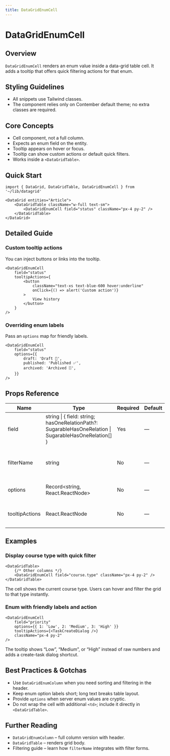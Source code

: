 ```yaml
---
title: DataGridEnumCell
---
```


<!-- Edited by human: false -->
<!-- Examples count: 8 -->
<!-- Source examples: 0 -->
<!-- Playground examples: 0 -->
<!-- External examples: 8 -->
<!-- Import examples: 2 -->

# DataGridEnumCell

## Overview
`DataGridEnumCell` renders an enum value inside a data-grid table cell.
It adds a tooltip that offers quick filtering actions for that enum.

## Styling Guidelines
* All snippets use Tailwind classes.
* The component relies only on Contember default theme; no extra classes are required.

## Core Concepts
* Cell component, not a full column.
* Expects an enum field on the entity.
* Tooltip appears on hover or focus.
* Tooltip can show custom actions or default quick filters.
* Works inside a `<DataGridTable>`.

## Quick Start
```tsx
import { DataGrid, DataGridTable, DataGridEnumCell } from '~/lib/datagrid'

<DataGrid entities="Article">
	<DataGridTable className="w-full text-sm">
		<DataGridEnumCell field="status" className="px-4 py-2" />
	</DataGridTable>
</DataGrid>
```

## Detailed Guide
### Custom tooltip actions
You can inject buttons or links into the tooltip.

```tsx
<DataGridEnumCell
	field="status"
	tooltipActions={
		<button
			className="text-xs text-blue-600 hover:underline"
			onClick={() => alert('Custom action')}
		>
			View history
		</button>
	}
/>
```

### Overriding enum labels
Pass an `options` map for friendly labels.

```tsx
<DataGridEnumCell
	field="status"
	options={{
		draft: 'Draft 📝',
		published: 'Published ✅',
		archived: 'Archived 🗄️',
	}}
/>
```

## Props Reference
| Name | Type | Required | Default | Description |
|------|------|----------|---------|-------------|
| field | string &#124; { field: string; hasOneRelationPath?: SugarableHasOneRelation &#124; SugarableHasOneRelation[] } | Yes | — | Field to be displayed. |
| filterName | string | No | — | Filter identifier. If missing, taken from `field`. |
| options | Record<string, React.ReactNode> | No | — | Custom enum label map. |
| tooltipActions | React.ReactNode | No | — | Extra elements rendered in the tooltip. |

## Examples
### Display course type with quick filter
```tsx
<DataGridTable>
	{/* Other columns */}
	<DataGridEnumCell field="course.type" className="px-4 py-2" />
</DataGridTable>
```
The cell shows the current course type.
Users can hover and filter the grid to that type instantly.

### Enum with friendly labels and action
```tsx
<DataGridEnumCell
	field="priority"
	options={{ 1: 'Low', 2: 'Medium', 3: 'High' }}
	tooltipActions={<TaskCreateDialog />}
	className="px-4 py-2"
/>
```
The tooltip shows “Low”, “Medium”, or “High” instead of raw numbers and adds a create-task dialog shortcut.

## Best Practices & Gotchas
* Use `DataGridEnumColumn` when you need sorting and filtering in the header.
* Keep enum option labels short; long text breaks table layout.
* Provide `options` when server enum values are cryptic.
* Do not wrap the cell with additional `<td>`; include it directly in `<DataGridTable>`.

## Further Reading
* `DataGridEnumColumn` – full column version with header.
* `DataGridTable` – renders grid body.
* Filtering guide – learn how `filterName` integrates with filter forms.

<!-- End of Generated Documentation -->
